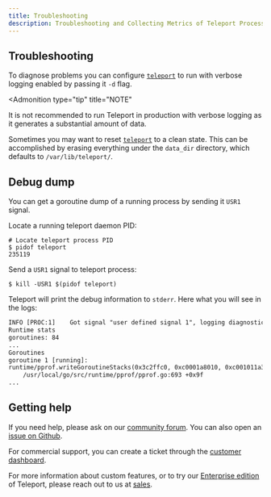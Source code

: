 ```yaml
---
title: Troubleshooting
description: Troubleshooting and Collecting Metrics of Teleport Processes
---
```


## Troubleshooting

To diagnose problems you can configure [`teleport`](../reference/cli.mdx#teleport) to
run with verbose logging enabled by passing it `-d` flag.

<Admonition
  type="tip"
  title="NOTE"
>
  It is not recommended to run Teleport in production with verbose logging as it generates a substantial amount of data.
</Admonition>

Sometimes you may want to reset [`teleport`](../reference/cli.mdx#teleport) to a
clean state. This can be accomplished by erasing everything under the `data_dir`
directory, which defaults to `/var/lib/teleport/`.

## Debug dump

You can get a goroutine dump of a running process by sending it `USR1` signal.

Locate a running teleport daemon PID:

```code
# Locate teleport process PID
$ pidof teleport
235119
```

Send a `USR1` signal to teleport process:

```code
$ kill -USR1 $(pidof teleport)
```

Teleport will print the debug information to `stderr`. Here what you will see in the logs:

```txt
INFO [PROC:1]    Got signal "user defined signal 1", logging diagnostic info to stderr. service/signals.go:99
Runtime stats
goroutines: 84
...
Goroutines
goroutine 1 [running]:
runtime/pprof.writeGoroutineStacks(0x3c2ffc0, 0xc0001a8010, 0xc001011a38, 0x4bcfb3)
	/usr/local/go/src/runtime/pprof/pprof.go:693 +0x9f
...
```

## Getting help

If you need help, please ask on our [community forum](https://github.com/gravitational/teleport/discussions). You can also open an [issue on Github](https://github.com/gravitational/teleport/issues).

For commercial support, you can create a ticket through the [customer dashboard](https://dashboard.gravitational.com/web/login).

For more information about custom features, or to try our [Enterprise edition](../../enterprise/introduction.mdx) of Teleport, please reach out to us at [sales](https://goteleport.com/signup/enterprise/).
